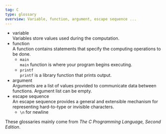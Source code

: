 ```yaml
---
tag: C
type: glossary
overview: Variable, function, argument, escape sequence ...
---
```


- variable  
  Variables store values used during the computation.
- function  
  A function contains statements that specify the computing operations to be done.
  - `main`  
    `main` function is where your program begins executing.
  - `printf`  
    `printf` is a library function that prints output.
- argument  
  Arguments are a list of values provided to communicate data between functions. Argument list can be empty.
- escape sequence  
  An escape sequence provides a general and extensible mechanism for representing hard-to-type or invisible characters.
  - `\n` for newline

These glossaries mainly come from <cite>The C Programming Language, Second Edition</cite>.
